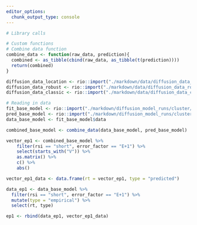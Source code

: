 ```yaml
---
editor_options:
  chunk_output_type: console
---
```

```r
# Library calls

```

```r
# Custom functions
# Combine data function
combine_data <- function(raw_data, prediction){
  combined <- as_tibble(cbind(raw_data, as_tibble(t(prediction))))
  return(combined)
}
```

```r
diffusion_data_location <- rio::import("./markdown/data/diffusion_data_location.Rdata")
diffusion_data_robust <- rio::import("./markdown/data/diffusion_data_robust.Rdata")
diffusion_data_classic <- rio::import("./markdown/data/diffusion_data_classic.Rdata")
```

```r
# Reading in data
fit_base_model <- rio::import("./markdown/diffusion_model_runs/cluster/output/base_model.rda")
pred_base_model <- rio::import("./markdown/diffusion_model_runs/cluster/output/predictions/pred_base_model.rda")
data_base_model <- fit_base_model$data

combined_base_model <- combine_data(data_base_model, pred_base_model)
```

```r
vector_ep1 <- combined_base_model %>% 
    filter(rsi == "short", error_factor == "E+1") %>% 
    select(starts_with("V")) %>% 
    as.matrix() %>% 
    c() %>% 
    abs()

vector_ep1_data <- data.frame(rt = vector_ep1, type = "predicted")

data_ep1 <- data_base_model %>% 
  filter(rsi == "short", error_factor == "E+1") %>% 
  mutate(type = "empirical") %>% 
  select(rt, type)

ep1 <- rbind(data_ep1, vector_ep1_data)
```

